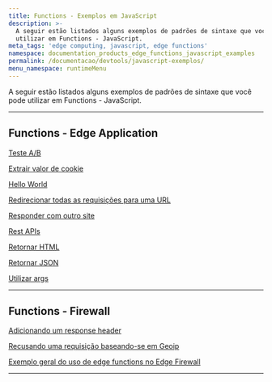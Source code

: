 ```yaml
---
title: Functions - Exemplos em JavaScript
description: >-
  A seguir estão listados alguns exemplos de padrões de sintaxe que você pode
  utilizar em Functions - JavaScript.
meta_tags: 'edge computing, javascript, edge functions'
namespace: documentation_products_edge_functions_javascript_examples
permalink: /documentacao/devtools/javascript-exemplos/
menu_namespace: runtimeMenu
---
```


A seguir estão listados alguns exemplos de padrões de sintaxe que você pode utilizar em Functions - JavaScript.

---

## Functions - Edge Application

[Teste A/B](/pt-br/documentacao/produtos/applications/functions/javascript-examples/ab-testing/)

[Extrair valor de cookie](/pt-br/documentacao/produtos/applications/functions/javascript-examples/cookie-value/)

[Hello World](/pt-br/documentacao/produtos/applications/functions/javascript-examples/hello-world/)

[Redirecionar todas as requisições para uma URL](/pt-br/documentacao/produtos/applications/functions/javascript-examples/redirect-requests/)

[Responder com outro site](/pt-br/documentacao/produtos/applications/functions/javascript-examples/respond-site/)

[Rest APIs](/pt-br/documentacao/produtos/applications/functions/javascript-examples/rest-apis/)

[Retornar HTML](/pt-br/documentacao/produtos/applications/functions/javascript-examples/return-html/)

[Retornar JSON](/pt-br/documentacao/produtos/applications/functions/javascript-examples/return-json/)

[Utilizar args](/pt-br/documentacao/produtos/applications/functions/javascript-examples/utilizar-args/)

---

## Functions - Firewall

[Adicionando um response header](/pt-br/documentacao/produtos/applications/functions/javascript-examples/adding-response-header/)

[Recusando uma requisição baseando-se em Geoip](/pt-br/documentacao/produtos/applications/functions/javascript-examples/deny-request/)

[Exemplo geral do uso de edge functions no Edge Firewall](/pt-br/documentacao/produtos/applications/functions/javascript-examples/general-firewall-example/)





---

